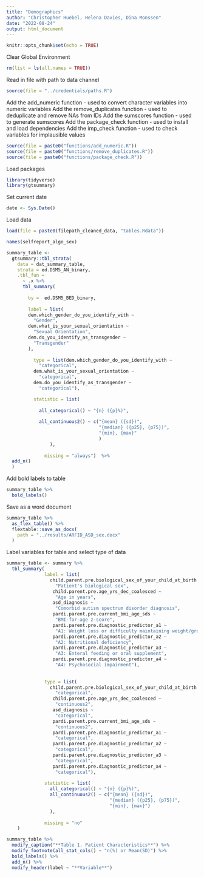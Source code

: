```yaml
---
title: "Demographics"
author: "Christopher Huebel, Helena Davies, Dina Monssen"
date: "2022-08-24"
output: html_document
---
```


```r
knitr::opts_chunk$set(echo = TRUE)
```

Clear Global Environment

```r
rm(list = ls(all.names = TRUE)) 
```

Read in file with path to data channel
```r
source(file = "../credentials/paths.R")
```

Add the add_numeric function - used to convert character variables into numeric variables
Add the remove_duplicates function - used to deduplicate and remove NAs from IDs
Add the sumscores function - used to generate sumscores
Add the package_check function - used to install and load dependencies
Add the imp_check function - used to check variables for implausible values
```r
source(file = paste0("functions/add_numeric.R"))
source(file = paste0("functions/remove_duplicates.R"))
source(file = paste0("functions/package_check.R"))
```

Load packages

```r
library(tidyverse)
library(gtsummary)
```

Set current date

```r
date <- Sys.Date()
```

Load data

```r
load(file = paste0(filepath_cleaned_data, "tables.Rdata"))
```


```r
names(selfreport_algo_sex)
```


```r
summary_table <-
  gtsummary::tbl_strata(
    data = dat_summary_table, 
    strata = ed.DSM5_AN_binary,
    .tbl_fun =
      ~ .x %>%
      tbl_summary(
        
        by =  ed.DSM5_BED_binary,
        
        label = list(
        dem.which_gender_do_you_identify_with ~
          "Gender",
        dem.what_is_your_sexual_orientation ~
          "Sexual Orientation",
        dem.do_you_identify_as_transgender ~
          "Transgender"
        ),
                
          type = list(dem.which_gender_do_you_identify_with ~ 
            "categorical",
          dem.what_is_your_sexual_orientation ~
            "categorical",
          dem.do_you_identify_as_transgender ~
            "categorical"),

          statistic = list(
                             
            all_categorical() ~ "{n} ({p}%)",
            
            all_continuous2() ~ c("{mean} ({sd})",
                                  "{median} ({p25}, {p75})",
                                  "{min}, {max}"
                                  )
                ), 
              
              missing = "always")  %>% 
  add_n()
  )
```

Add bold labels to table

```r
summary_table %>% 
  bold_labels() 
```

Save as a word document

```r
summary_table %>%
  as_flex_table() %>%
  flextable::save_as_docx(
    path = "../results/ARFID_ASD_sex.docx"
  )
```




Label variables for table and select type of data

```r
summary_table <- summary %>% 
  tbl_summary(
              label = list(
                child.parent.pre.biological_sex_of_your_child_at_birth ~ 
                  "Patient's biological sex",
                 child.parent.pre.age_yrs_dec_coalesced ~ 
                  "Age in years",
                 asd_diagnosis ~ 
                  "Comorbid autism spectrum disorder diagnosis",
                 pardi.parent.pre.current_bmi_age_sds ~ 
                  "BMI-for-age z-score",
                 pardi.parent.pre.diagnostic_predictor_a1 ~ 
                  "A1: Weight loss or difficulty maintaining weight/growth", 
                 pardi.parent.pre.diagnostic_predictor_a2 ~ 
                  "A2: Nutritional deficiency", 
                 pardi.parent.pre.diagnostic_predictor_a3 ~ 
                  "A3: Enteral feeding or oral supplement", 
                 pardi.parent.pre.diagnostic_predictor_a4 ~ 
                  "A4: Psychosocial impairment"),
              
              
              type = list(
                child.parent.pre.biological_sex_of_your_child_at_birth ~ 
                  "categorical",
                 child.parent.pre.age_yrs_dec_coalesced ~ 
                  "continuous2",
                 asd_diagnosis ~
                  "categorical",
                 pardi.parent.pre.current_bmi_age_sds ~ 
                  "continuous2",
                 pardi.parent.pre.diagnostic_predictor_a1 ~ 
                  "categorical", 
                 pardi.parent.pre.diagnostic_predictor_a2 ~ 
                  "categorical", 
                 pardi.parent.pre.diagnostic_predictor_a3 ~ 
                  "categorical", 
                 pardi.parent.pre.diagnostic_predictor_a4 ~ 
                  "categorical"), 
              
              statistic = list(
                all_categorical() ~ "{n} ({p}%)",
                all_continuous2() ~ c("{mean} ({sd})",
                                      "{median} ({p25}, {p75})",
                                      "{min}, {max}")
                ), 
              
              missing = "no"
    ) 
```

```r
summary_table %>% 
  modify_caption("**Table 1. Patient Characteristics**") %>%  
  modify_footnote(all_stat_cols() ~ "n(%) or Mean(SD)") %>% 
  bold_labels() %>% 
  add_n() %>% 
  modify_header(label ~ "**Variable**") 
```